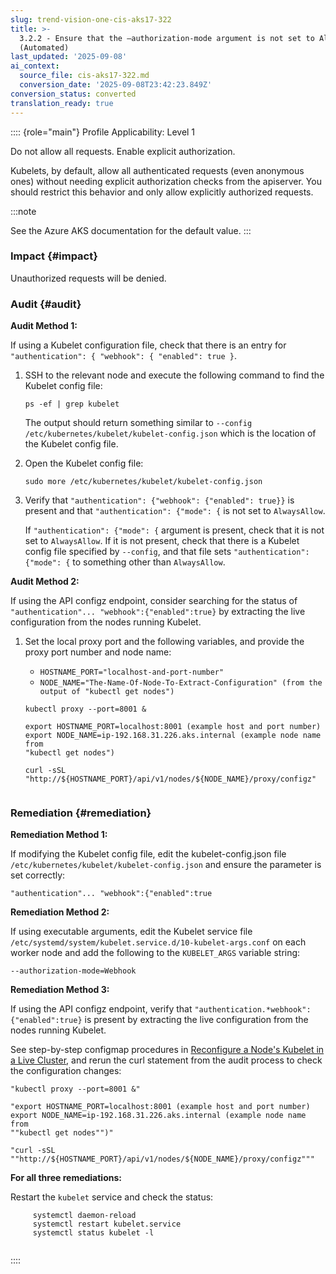 ```yaml
---
slug: trend-vision-one-cis-aks17-322
title: >-
  3.2.2 - Ensure that the –authorization-mode argument is not set to AlwaysAllow
  (Automated)
last_updated: '2025-09-08'
ai_context:
  source_file: cis-aks17-322.md
  conversion_date: '2025-09-08T23:42:23.849Z'
conversion_status: converted
translation_ready: true
---
```


:::: {role="main"}
Profile Applicability: Level 1

Do not allow all requests. Enable explicit authorization.

Kubelets, by default, allow all authenticated requests (even anonymous ones) without needing explicit authorization checks from the apiserver. You should restrict this behavior and only allow explicitly authorized requests.

:::note

See the Azure AKS documentation for the default value.
:::

### Impact {#impact}

Unauthorized requests will be denied.

### Audit {#audit}

**Audit Method 1:**

If using a Kubelet configuration file, check that there is an entry for `"authentication": { "webhook": { "enabled": true }`.

1.  SSH to the relevant node and execute the following command to find the Kubelet config file:

    ``` codeblock
    ps -ef | grep kubelet
    ```

    The output should return something similar to `--config /etc/kubernetes/kubelet/kubelet-config.json` which is the location of the Kubelet config file.

2.  Open the Kubelet config file:

    ``` codeblock
    sudo more /etc/kubernetes/kubelet/kubelet-config.json
    ```

3.  Verify that `"authentication": {"webhook": {"enabled": true}}` is present and that `"authentication": {"mode": {` is not set to `AlwaysAllow`.

    If `"authentication": {"mode": {` argument is present, check that it is not set to `AlwaysAllow`. If it is not present, check that there is a Kubelet config file specified by `--config`, and that file sets `"authentication": {"mode": {` to something other than `AlwaysAllow`.

**Audit Method 2:**

If using the API configz endpoint, consider searching for the status of `"authentication"... "webhook":{"enabled":true}` by extracting the live configuration from the nodes running Kubelet.

1.  Set the local proxy port and the following variables, and provide the proxy port number and node name:

    - `HOSTNAME_PORT="localhost-and-port-number"`
    - `NODE_NAME="The-Name-Of-Node-To-Extract-Configuration" (from the output of "kubectl get nodes")`

    ``` codeblock
    kubectl proxy --port=8001 &

    export HOSTNAME_PORT=localhost:8001 (example host and port number)
    export NODE_NAME=ip-192.168.31.226.aks.internal (example node name from
    "kubectl get nodes")

    curl -sSL "http://${HOSTNAME_PORT}/api/v1/nodes/${NODE_NAME}/proxy/configz"
          
    ```

### Remediation {#remediation}

**Remediation Method 1:**

If modifying the Kubelet config file, edit the kubelet-config.json file `/etc/kubernetes/kubelet/kubelet-config.json` and ensure the parameter is set correctly:

``` codeblock
"authentication"... "webhook":{"enabled":true
```

**Remediation Method 2:**

If using executable arguments, edit the Kubelet service file `/etc/systemd/system/kubelet.service.d/10-kubelet-args.conf` on each worker node and add the following to the `KUBELET_ARGS` variable string:

``` codeblock
--authorization-mode=Webhook
```

**Remediation Method 3:**

If using the API configz endpoint, verify that `"authentication.*webhook":{"enabled":true}` is present by extracting the live configuration from the nodes running Kubelet.

See step-by-step configmap procedures in [Reconfigure a Node's Kubelet in a Live Cluster](https://kubernetes.io/docs/tasks/administer-cluster/reconfigure-kubelet/), and rerun the curl statement from the audit process to check the configuration changes:

``` codeblock
"kubectl proxy --port=8001 &"

"export HOSTNAME_PORT=localhost:8001 (example host and port number) 
export NODE_NAME=ip-192.168.31.226.aks.internal (example node name from 
""kubectl get nodes"")"

"curl -sSL ""http://${HOSTNAME_PORT}/api/v1/nodes/${NODE_NAME}/proxy/configz"""
```

**For all three remediations:**

Restart the `kubelet` service and check the status:

``` codeblock
     systemctl daemon-reload
     systemctl restart kubelet.service
     systemctl status kubelet -l
    
```
::::
